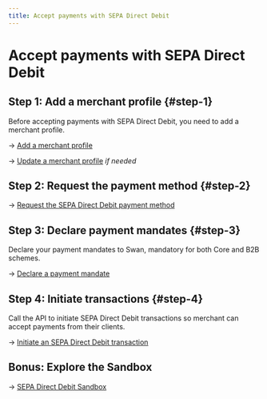 ```yaml
---
title: Accept payments with SEPA Direct Debit
---
```


# Accept payments with SEPA Direct Debit

## Step 1: Add a merchant profile {#step-1}

Before accepting payments with SEPA Direct Debit, you need to add a merchant profile.

→ [Add a merchant profile](../profiles/guide-add.mdx)

→ [Update a merchant profile](../profiles/guide-update.mdx) *if needed*

## Step 2: Request the payment method {#step-2}

→ [Request the SEPA Direct Debit payment method](./guide-request.mdx)

## Step 3: Declare payment mandates {#step-3}

Declare your payment mandates to Swan, mandatory for both Core and B2B schemes.

→ [Declare a payment mandate](./guide-declare.mdx)

## Step 4: Initiate transactions {#step-4}

Call the API to initiate SEPA Direct Debit transactions so merchant can accept payments from their clients.

→ [Initiate an SEPA Direct Debit transaction](./guide-initiate.mdx)

## Bonus: Explore the Sandbox

→ [SEPA Direct Debit Sandbox](./sandbox.mdx)